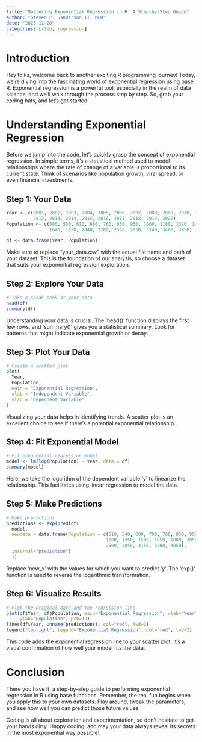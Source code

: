 ```yaml
---
title: "Mastering Exponential Regression in R: A Step-by-Step Guide"
author: "Steven P. Sanderson II, MPH"
date: "2023-11-20"
categories: [rtip, regression]
---
```


# Introduction

Hey folks, welcome back to another exciting R programming journey! Today, we're diving into the fascinating world of exponential regression using base R. Exponential regression is a powerful tool, especially in the realm of data science, and we'll walk through the process step by step. So, grab your coding hats, and let's get started!

# Understanding Exponential Regression

Before we jump into the code, let's quickly grasp the concept of exponential regression. In simple terms, it's a statistical method used to model relationships where the rate of change of a variable is proportional to its current state. Think of scenarios like population growth, viral spread, or even financial investments.

## Step 1: Your Data
```r
Year <- c(2001, 2002, 2003, 2004, 2005, 2006, 2007, 2008, 2009, 2010, 2011, 
          2012, 2013, 2014, 2015, 2016, 2017, 2018, 2019, 2020)
Population <- c(500, 550, 610, 680, 760, 850, 950, 1060, 1180, 1320, 1470, 
                1640, 1830, 2040, 2280, 2540, 2830, 3140, 3480, 3850)

df <- data.frame(Year, Population)
```
Make sure to replace "your_data.csv" with the actual file name and path of your dataset. This is the foundation of our analysis, so choose a dataset that suits your exponential regression exploration.

## Step 2: Explore Your Data

```r
# Take a sneak peek at your data
head(df)
summary(df)
```
Understanding your data is crucial. The 'head()' function displays the first few rows, and 'summary()' gives you a statistical summary. Look for patterns that might indicate exponential growth or decay.

## Step 3: Plot Your Data

```r
# Create a scatter plot
plot(
  Year, 
  Population, 
  main = "Exponential Regression", 
  xlab = "Independent Variable", 
  ylab = "Dependent Variable"
)
```
Visualizing your data helps in identifying trends. A scatter plot is an excellent choice to see if there's a potential exponential relationship.

## Step 4: Fit Exponential Model

```r
# Fit exponential regression model
model <- lm(log(Population) ~ Year, data = df)
summary(model)
```
Here, we take the logarithm of the dependent variable 'y' to linearize the relationship. This facilitates using linear regression to model the data.

## Step 5: Make Predictions

```r
# Make predictions
predictions <- exp(predict(
  model, 
  newdata = data.frame(Population = c(510, 540, 600, 700, 760, 850, 950, 1050,
                                     1200, 1350, 1500, 1650, 1800, 2050, 2300,
                                     2500, 2850, 3150, 3500, 3850),
  interval="prediction")
  ))
```
Replace 'new_x' with the values for which you want to predict 'y'. The 'exp()' function is used to reverse the logarithmic transformation.

## Step 6: Visualize Results

```r
# Plot the original data and the regression line
plot(df$Year, df$Population, main="Exponential Regression", xlab="Year", 
     ylab="Population", pch=19)
lines(df$Year, unname(predictions), col="red", lwd=2)
legend("topright", legend="Exponential Regression", col="red", lwd=2)
```
This code adds the exponential regression line to your scatter plot. It's a visual confirmation of how well your model fits the data.

# Conclusion

There you have it, a step-by-step guide to performing exponential regression in R using base functions. Remember, the real fun begins when you apply this to your own datasets. Play around, tweak the parameters, and see how well you can predict those future values.

Coding is all about exploration and experimentation, so don't hesitate to get your hands dirty. Happy coding, and may your data always reveal its secrets in the most exponential way possible!